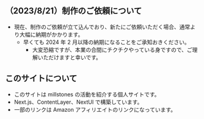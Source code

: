 ## （2023/8/21）制作のご依頼について

- 現在、制作のご依頼が立て込んでおり、新たにご依頼いただく場合、通常より大幅に納期がかかります。
  - 早くても 2024 年 2 月以降の納期になることをご承知おきください。
    - 大変恐縮ですが、本業の合間にチクチクやっている身ですので、ご理解いただけますと幸いです。

## このサイトについて

- このサイトは millstones の活動を紹介する個人サイトです。
- Next.js、ContentLayer、NextUI で構築しています。
- 一部のリンクは Amazon アフィリエイトのリンクになっています。
